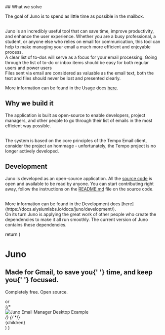 
<div style={{ paddingBottom: '12.5%', borderBottomWidth: '1px', display: 'flex', alignItems: 'center', flexDirection: 'column'}}>
<div style={{maxWidth: '65ch'}}>
## What we solve

The goal of Juno is to spend as little time as possible in the mailbox.

<br />
Juno is an incredibly useful tool that can save time, improve productivity, and enhance
the user experience. Whether you are a busy professional, a student, or anyone else
who relies on email for communication, this tool can help to make managing your email
a much more efficient and enjoyable process.

<br />
A clear list of to-dos will serve as a focus for your email processing. Going through
the list of to-do or inbox items should be easy for both regular users and power
users
<br />
Files sent via email are considered as valuable as the email text, both the text
and files should never be lost and presented clearly.
</div>
<UspGrid />

More information can be found in the Usage docs [here](https://docs.elysiumlabs.io/docs/juno/usage/).

</div>
<div style={{ paddingTop: '12.5%',paddingBottom: '12.5%', borderBottomWidth: '1px', maxWidth: '65ch'}}>

## Why we build it

The application is built as open-source to enable developers, project managers, and other people to go through their list of emails in the most efficient way possible.

<br />
The system is based on the core principles of the Tempo Email client, consider the
project an hommage - unfortunately, the Tempo project is no longer actively developed.

</div>
<div style={{paddingTop: '12.5%', maxWidth: '65ch'}}>

## Development

Juno is developed as an open-source application. All the [source code](https://github.com/Elysium-Labs-EU/juno-core/tree/main) is open and available to be read by anyone. You can start contributing right away, follow the instructions on the [README.md](https://github.com/Elysium-Labs-EU/juno-core/tree/main#readme) file on the source code.

<br />
More information can be found in the Development docs [here](https://docs.elysiumlabs.io/docs/juno/development/).

<br />
On its turn Juno is applying the great work of other people who create the dependencies
to make it all run smoothly. The current version of Juno contains these dependencies.

</div>

  return (
    <Layout>
      <SEO
        title="Juno"
        description="The open-source Email Manager for Gmail."
      />
      <div className="max-w-7xl flex flex-col md:justify-center items-center w-full mx-auto h-96 my-32">
        <h1 className="md:text-8xl">Juno</h1>
        <h2 className="text-gray-500 max-w-md text-center text-2xl my-10 mx-6">
          Made for <span className="font-semibold">Gmail</span>, to save you{' '}
          <span className="font-semibold">time</span>, and keep you{' '}
          <span className="font-semibold">focused</span>.
        </h2>
        <div className="flex items-center my-12 flex-col">
          <p className="my-4">Completely free. Open source.</p>
          <div className="flex items-center flex-col md:flex-row">
            <BetaAccessForm />
            <span className="text-gray-400 my-4 md:my-0 md:mx-4">or</span>
            <GoogleButton />
          </div>
        </div>
      </div>
      {/* <div className="shadow-sm my-10 rounded-sm border border-black">
            <Image src={JunoScreen} alt="Juno Email Manager Desktop Example" />
          </div> */}
      {/* </div> */}
      <div className="max-w-7xl flex mx-4 sm:mx-auto sm:w-full flex-col items-center">
        {children}
      </div>
      <Feedback />
      <Docs />
    </Layout>
  )
}
